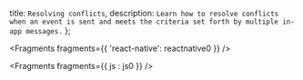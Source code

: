   title: `Resolving conflicts`,
  description: `Learn how to resolve conflicts when an event is sent and meets the criteria set forth by multiple in-app messages.`
};


<Fragments fragments={{ 'react-native': reactnative0 }} />


<Fragments fragments={{ js : js0 }} />
